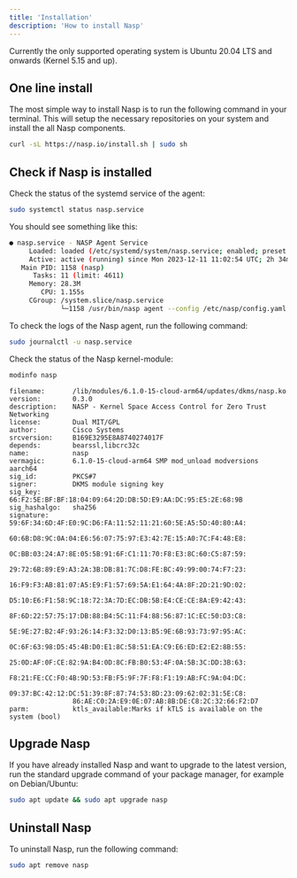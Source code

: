 ```yaml
---
title: 'Installation'
description: 'How to install Nasp'
---
```


Currently the only supported operating system is Ubuntu 20.04 LTS and onwards (Kernel 5.15 and up).

## One line install

The most simple way to install Nasp is to run the following command in your terminal.
This will setup the necessary repositories on your system and install the all Nasp components.

```sh
curl -sL https://nasp.io/install.sh | sudo sh
```

## Check if Nasp is installed

Check the status of the systemd service of the agent:

```sh
sudo systemctl status nasp.service
```

You should see something like this:

```sh
● nasp.service - NASP Agent Service
     Loaded: loaded (/etc/systemd/system/nasp.service; enabled; preset: enabled)
     Active: active (running) since Mon 2023-12-11 11:02:54 UTC; 2h 34min ago
   Main PID: 1158 (nasp)
      Tasks: 11 (limit: 4611)
     Memory: 28.3M
        CPU: 1.155s
     CGroup: /system.slice/nasp.service
             └─1158 /usr/bin/nasp agent --config /etc/nasp/config.yaml --rules-path /etc/nasp/rules/ --sd-path /etc/nasp/services/
```

To check the logs of the Nasp agent, run the following command:

```sh
sudo journalctl -u nasp.service
```

Check the status of the Nasp kernel-module:

```sh
modinfo nasp
```
```
filename:       /lib/modules/6.1.0-15-cloud-arm64/updates/dkms/nasp.ko
version:        0.3.0
description:    NASP - Kernel Space Access Control for Zero Trust Networking
license:        Dual MIT/GPL
author:         Cisco Systems
srcversion:     B169E3295E8A8740274017F
depends:        bearssl,libcrc32c
name:           nasp
vermagic:       6.1.0-15-cloud-arm64 SMP mod_unload modversions aarch64
sig_id:         PKCS#7
signer:         DKMS module signing key
sig_key:        66:F2:5E:BF:BF:18:04:09:64:2D:DB:5D:E9:AA:DC:95:E5:2E:68:9B
sig_hashalgo:   sha256
signature:      59:6F:34:6D:4F:E0:9C:D6:FA:11:52:11:21:60:5E:A5:5D:40:80:A4:
                60:6B:D8:9C:0A:04:E6:56:07:75:97:E3:42:7E:15:A0:7C:F4:48:E8:
                0C:BB:03:24:A7:8E:05:5B:91:6F:C1:11:70:F8:E3:8C:60:C5:87:59:
                29:72:6B:89:E9:A3:2A:3B:DB:81:7C:D8:FE:BC:49:99:00:74:F7:23:
                16:F9:F3:AB:81:07:A5:E9:F1:57:69:5A:E1:64:4A:8F:2D:21:9D:02:
                D5:10:E6:F1:58:9C:18:72:3A:7D:EC:DB:5B:E4:CE:CE:8A:E9:42:43:
                8F:6D:22:57:75:17:DB:88:B4:5C:11:F4:88:56:87:1C:EC:50:D3:C8:
                5E:9E:27:B2:4F:93:26:14:F3:32:D0:13:B5:9E:6B:93:73:97:95:AC:
                0C:6F:63:98:D5:45:4B:D0:E1:8C:58:51:EA:C9:E6:ED:E2:E2:8B:55:
                25:0D:AF:0F:CE:82:9A:B4:0D:8C:FB:B0:53:4F:0A:5B:3C:DD:3B:63:
                F8:21:FE:CC:F0:4B:9D:53:FB:F5:9F:7F:F8:F1:19:AB:FC:9A:04:DC:
                09:37:BC:42:12:DC:51:39:8F:87:74:53:8D:23:09:62:02:31:5E:C8:
                86:AE:C0:2A:E9:0E:07:AB:8B:DE:C8:2C:32:66:F2:D7
parm:           ktls_available:Marks if kTLS is available on the system (bool)
```

## Upgrade Nasp

If you have already installed Nasp and want to upgrade to the latest version,
run the standard upgrade command of your package manager, for example on Debian/Ubuntu:

```sh
sudo apt update && sudo apt upgrade nasp
```

## Uninstall Nasp

To uninstall Nasp, run the following command:

```sh
sudo apt remove nasp
```
